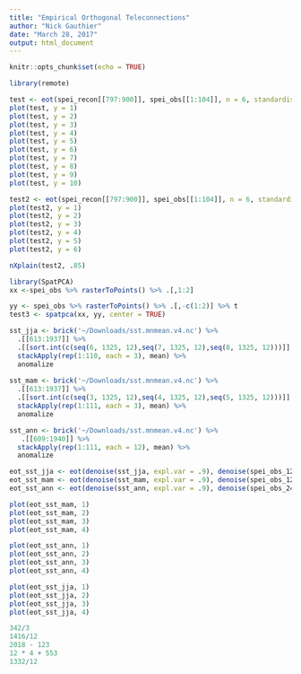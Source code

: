 ```yaml
---
title: "Empirical Orthogonal Teleconnections"
author: "Nick Gauthier"
date: "March 28, 2017"
output: html_document
---
```


```r
knitr::opts_chunk$set(echo = TRUE)
```

```r
library(remote)
```


```r
test <- eot(spei_recon[[797:900]], spei_obs[[1:104]], n = 6, standardised = F)
plot(test, y = 1)
plot(test, y = 2)
plot(test, y = 3)
plot(test, y = 4)
plot(test, y = 5)
plot(test, y = 6)
plot(test, y = 7)
plot(test, y = 8)
plot(test, y = 9)
plot(test, y = 10)
```

```r
test2 <- eot(spei_recon[[797:900]], spei_obs[[1:104]], n = 6, standardised = T)
plot(test2, y = 1)
plot(test2, y = 2)
plot(test2, y = 3)
plot(test2, y = 4)
plot(test2, y = 5)
plot(test2, y = 6)

nXplain(test2, .85)
```
```r
library(SpatPCA)
xx <-spei_obs %>% rasterToPoints() %>% .[,1:2]

yy <- spei_obs %>% rasterToPoints() %>% .[,-c(1:2)] %>% t
test3 <- spatpca(xx, yy, center = TRUE)
```


```r
sst_jja <- brick('~/Downloads/sst.mnmean.v4.nc') %>%
  .[[613:1937]] %>%
  .[[sort.int(c(seq(6, 1325, 12),seq(7, 1325, 12),seq(8, 1325, 12)))]] %>%
  stackApply(rep(1:110, each = 3), mean) %>%
  anomalize
  
sst_mam <- brick('~/Downloads/sst.mnmean.v4.nc') %>%
  .[[613:1937]] %>%
  .[[sort.int(c(seq(3, 1325, 12),seq(4, 1325, 12),seq(5, 1325, 12)))]] %>%
  stackApply(rep(1:111, each = 3), mean) %>%
  anomalize

sst_ann <- brick('~/Downloads/sst.mnmean.v4.nc') %>% 
   .[[609:1940]] %>%
  stackApply(rep(1:111, each = 12), mean) %>%
  anomalize 

eot_sst_jja <- eot(denoise(sst_jja, expl.var = .9), denoise(spei_obs_12[[1:110]], expl.var = .9), 4)
eot_sst_mam <- eot(denoise(sst_mam, expl.var = .9), denoise(spei_obs_12, expl.var = .9), 4)
eot_sst_ann <- eot(denoise(sst_ann, expl.var = .9), denoise(spei_obs_24, expl.var = .9), 4)

plot(eot_sst_mam, 1)
plot(eot_sst_mam, 2)
plot(eot_sst_mam, 3)
plot(eot_sst_mam, 4)

plot(eot_sst_ann, 1)
plot(eot_sst_ann, 2)
plot(eot_sst_ann, 3)
plot(eot_sst_ann, 4)

plot(eot_sst_jja, 1)
plot(eot_sst_jja, 2)
plot(eot_sst_jja, 3)
plot(eot_sst_jja, 4)

342/3
1416/12
2018 - 123
12 * 4 + 553
1332/12
```
